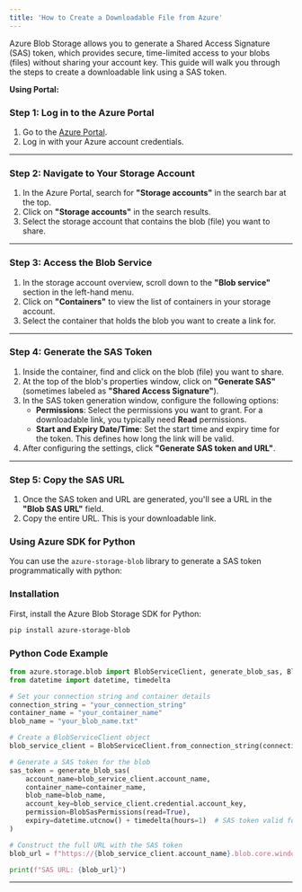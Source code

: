 ```yaml
---
title: 'How to Create a Downloadable File from Azure'
---
```


Azure Blob Storage allows you to generate a Shared Access Signature (SAS) token, which provides secure, time-limited
access to your blobs (files) without sharing your account key. This guide will walk you through the steps to create a
downloadable link using a SAS token.

**Using Portal:**

### **Step 1: Log in to the Azure Portal**

1. Go to the [Azure Portal](https://portal.azure.com/).
2. Log in with your Azure account credentials.

---

### **Step 2: Navigate to Your Storage Account**

1. In the Azure Portal, search for **"Storage accounts"** in the search bar at the top.
2. Click on **"Storage accounts"** in the search results.
3. Select the storage account that contains the blob (file) you want to share.

---

### **Step 3: Access the Blob Service**

1. In the storage account overview, scroll down to the **"Blob service"** section in the left-hand menu.
2. Click on **"Containers"** to view the list of containers in your storage account.
3. Select the container that holds the blob you want to create a link for.

---

### **Step 4: Generate the SAS Token**

1. Inside the container, find and click on the blob (file) you want to share.
2. At the top of the blob's properties window, click on **"Generate SAS"** (sometimes labeled as **"Shared Access
   Signature"**).
3. In the SAS token generation window, configure the following options:
   - **Permissions**: Select the permissions you want to grant. For a downloadable link, you typically need **Read**
     permissions.
   - **Start and Expiry Date/Time**: Set the start time and expiry time for the token. This defines how long the link
     will be valid.
4. After configuring the settings, click **"Generate SAS token and URL"**.

---

### **Step 5: Copy the SAS URL**

1. Once the SAS token and URL are generated, you'll see a URL in the **"Blob SAS URL"** field.
2. Copy the entire URL. This is your downloadable link.

### **Using Azure SDK for Python**

You can use the `azure-storage-blob` library to generate a SAS token programmatically with python:

### **Installation**

First, install the Azure Blob Storage SDK for Python:

```bash
pip install azure-storage-blob
```

### **Python Code Example**

```python
from azure.storage.blob import BlobServiceClient, generate_blob_sas, BlobSasPermissions
from datetime import datetime, timedelta

# Set your connection string and container details
connection_string = "your_connection_string"
container_name = "your_container_name"
blob_name = "your_blob_name.txt"

# Create a BlobServiceClient object
blob_service_client = BlobServiceClient.from_connection_string(connection_string)

# Generate a SAS token for the blob
sas_token = generate_blob_sas(
    account_name=blob_service_client.account_name,
    container_name=container_name,
    blob_name=blob_name,
    account_key=blob_service_client.credential.account_key,
    permission=BlobSasPermissions(read=True),
    expiry=datetime.utcnow() + timedelta(hours=1)  # SAS token valid for 1 hour
)

# Construct the full URL with the SAS token
blob_url = f"https://{blob_service_client.account_name}.blob.core.windows.net/{container_name}/{blob_name}?{sas_token}"

print(f"SAS URL: {blob_url}")

```

---
